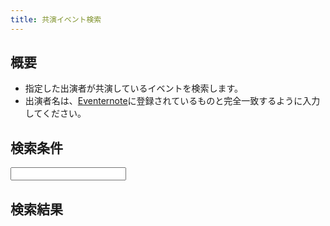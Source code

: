 ```yaml
---
title: 共演イベント検索
---
```



## 概要

- 指定した出演者が共演しているイベントを検索します。
- 出演者名は、[Eventernote](https://www.eventernote.com/actors)に登録されているものと完全一致するように入力してください。

## 検索条件

<div class="not-content">
  <Input client:load />
</div>

## 検索結果

<div class="not-content">
  <Output client:load />
</div>
